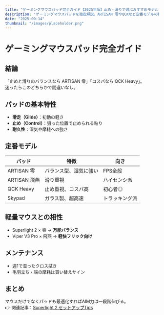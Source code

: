 ```yaml
---
title: "ゲーミングマウスパッド完全ガイド【2025年版】止め・滑りで選ぶおすすめモデル"
description: "ゲーミングマウスパッドを徹底解説。ARTISAN 零やQCKなど定番モデルの特徴と、軽量マウスとの相性、FPS向けおすすめ選び方をまとめました。"
date: "2025-09-14"
thumbnail: "/images/placeholder.png"
---
```


# ゲーミングマウスパッド完全ガイド

## 結論
「止めと滑りのバランスなら ARTISAN 零」「コスパなら QCK Heavy」。  
迷ったらこのどちらかで間違いなし。

## パッドの基本特性
- **滑走（Glide）**：初動の軽さ  
- **止め（Control）**：狙った位置で止められる粘り  
- **耐久性**：湿気や摩耗への強さ  

## 定番モデル
| パッド | 特徴 | 向き |
|---|---|---|
| ARTISAN 零 | バランス型、湿気に強い | FPS全般 |
| ARTISAN 飛燕 | 滑り重視 | ハイセンシ派 |
| QCK Heavy | 止め重視、コスパ高 | 初心者◎ |
| Skypad | ガラス製、超高速 | トラッキング派 |

## 軽量マウスとの相性
- Superlight 2 × 零 → **万能バランス**  
- Viper V3 Pro × 飛燕 → **軽快フリック向け**

## メンテナンス
- 週1で湿ったクロス拭き  
- 毛羽立ち・端の摩耗は買い替えサイン  

## まとめ
マウスだけでなくパッドも最適化すればAIM力は一段階伸びる。  
👉 関連記事：[Superlight 2 セットアップTips](/blog/superlight2-setup)
